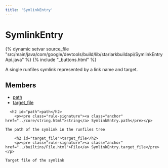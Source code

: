 ```yaml
---
title: 'SymlinkEntry'
---
```


<html devsite>
<head>
  <meta name="project_path" value="/_project.yaml">
  <meta name="book_path" value="/_book.yaml">
</head>
<body>

<h1 class="page-title" id="modules.SymlinkEntry">SymlinkEntry</h1>

{% dynamic setvar source_file "src/main/java/com/google/devtools/build/lib/starlarkbuildapi/SymlinkEntryApi.java" %}
{% include "_buttons.html" %}
<!-- {% raw %} -->

A single runfiles symlink represented by a link name and target.

<h2>Members</h2>
<ul>
    <li>
    <a href="#path">path</a>
  </li>
      <li>
    <a href="#target_file">target_file</a>
  </li>
  </ul>

      <h2 id="path">path</h2>
        <p><pre class="rule-signature"><a class="anchor" href="../core/string.html">string</a> SymlinkEntry.path</pre></p>

    The path of the symlink in the runfiles tree

        <h2 id="target_file">target_file</h2>
        <p><pre class="rule-signature"><a class="anchor" href="../builtins/File.html">File</a> SymlinkEntry.target_file</pre></p>

    Target file of the symlink


</body>
</html>

<!-- {% endraw %} -->

